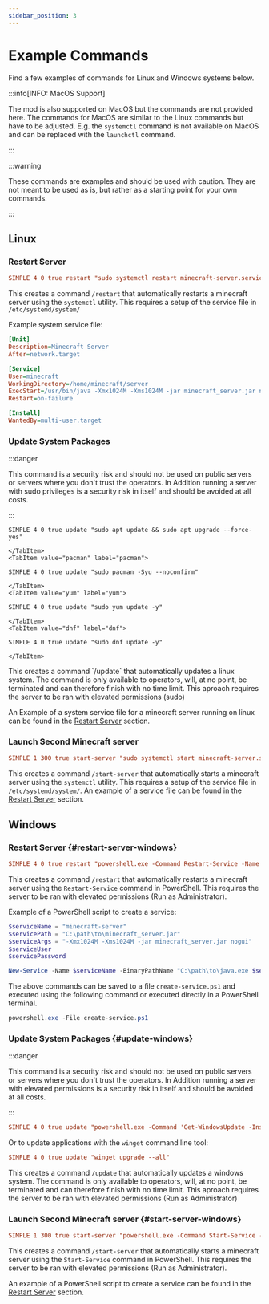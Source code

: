 ```yaml
---
sidebar_position: 3
---
```




# Example Commands

Find a few examples of commands for Linux and Windows systems below.

:::info[INFO: MacOS Support]

The mod is also supported on MacOS but the commands are not provided here. The commands for MacOS are similar to the Linux commands but have to be adjusted. E.g. the `systemctl` command is not available on MacOS and can be replaced with the `launchctl` command.

:::

:::warning

These commands are examples and should be used with caution. They are not meant to be used as is, but rather as a starting point for your own commands.

:::


## Linux

### Restart Server
```ini title="config/betterconsolemc-commands_config.properties"
SIMPLE 4 0 true restart "sudo systemctl restart minecraft-server.service"
```

This creates a command `/restart` that automatically restarts a minecraft server using the `systemctl` utility. This requires a setup of the service file in `/etc/systemd/system/`

Example system service file:
```ini title="/etc/systemd/system/minecraft-server.service"
[Unit]
Description=Minecraft Server
After=network.target

[Service]
User=minecraft
WorkingDirectory=/home/minecraft/server
ExecStart=/usr/bin/java -Xmx1024M -Xms1024M -jar minecraft_server.jar nogui
Restart=on-failure

[Install]
WantedBy=multi-user.target
```

### Update System Packages
:::danger

This command is a security risk and should not be used on public servers or servers where you don't trust the operators.
In Addition running a server with sudo privileges is a security risk in itself and should be avoided at all costs.

:::
<Tabs>
    <TabItem value="apt" label="apt">
```ìni title="config/betterconsolemc-commands_config.properties"
SIMPLE 4 0 true update "sudo apt update && sudo apt upgrade --force-yes"
```
    </TabItem>
    <TabItem value="pacman" label="pacman">
```ìni title="config/betterconsolemc-commands_config.properties"
SIMPLE 4 0 true update "sudo pacman -Syu --noconfirm"
```
    </TabItem>
    <TabItem value="yum" label="yum">
```ìni title="config/betterconsolemc-commands_config.properties"
SIMPLE 4 0 true update "sudo yum update -y"
```
    </TabItem>
    <TabItem value="dnf" label="dnf">
```ìni title="config/betterconsolemc-commands_config.properties"
SIMPLE 4 0 true update "sudo dnf update -y"
```
    </TabItem>
</Tabs>
This creates a command `/update` that automatically updates a linux system. The command is only available to operators, will, at no point, be terminated and can therefore finish with no time limit. This aproach requires the server to be ran with elevated permissions (sudo)

An Example of a system service file for a minecraft server running on linux can be found in the [Restart Server](#restart-server) section.

### Launch Second Minecraft server

```ini title="config/betterconsolemc-commands_config.properties"
SIMPLE 1 300 true start-server "sudo systemctl start minecraft-server.service"
```
This creates a command `/start-server` that automatically starts a minecraft server using the `systemctl` utility. This requires a setup of the service file in `/etc/systemd/system/`. An example of a service file can be found in the [Restart Server](#restart-server) section.


## Windows

### Restart Server {#restart-server-windows}

```ini title="config/betterconsolemc-commands_config.properties"
SIMPLE 4 0 true restart "powershell.exe -Command Restart-Service -Name 'minecraft-server'"
```

This creates a command `/restart` that automatically restarts a minecraft server using the `Restart-Service` command in PowerShell. This requires the server to be ran with elevated permissions (Run as Administrator).

Example of a PowerShell script to create a service:
```powershell title="create-service.ps1"
$serviceName = "minecraft-server"
$servicePath = "C:\path\to\minecraft_server.jar"
$serviceArgs = "-Xmx1024M -Xms1024M -jar minecraft_server.jar nogui"
$serviceUser
$servicePassword

New-Service -Name $serviceName -BinaryPathName "C:\path\to\java.exe $serviceArgs" -DisplayName $serviceName -StartupType Automatic
```
The above commands can be saved to a file `create-service.ps1` and executed using the following command or executed directly in a PowerShell terminal.
```powershell
powershell.exe -File create-service.ps1
```

### Update System Packages {#update-windows}
:::danger

This command is a security risk and should not be used on public servers or servers where you don't trust the operators.
In Addition running a server with elevated permissions is a security risk in itself and should be avoided at all costs.

:::

```ini title="config/betterconsolemc-commands_config.properties"
SIMPLE 4 0 true update "powershell.exe -Command 'Get-WindowsUpdate -Install -AcceptAll'"
```
Or to update applications with the `winget` command line tool:
```ini title="config/betterconsolemc-commands_config.properties"
SIMPLE 4 0 true update "winget upgrade --all"
```

This creates a command `/update` that automatically updates a windows system. The command is only available to operators, will, at no point, be terminated and can therefore finish with no time limit. This aproach requires the server to be ran with elevated permissions (Run as Administrator)


### Launch Second Minecraft server {#start-server-windows}

```ini title="config/betterconsolemc-commands_config.properties"
SIMPLE 1 300 true start-server "powershell.exe -Command Start-Service -Name 'minecraft-server'"
```

This creates a command `/start-server` that automatically starts a minecraft server using the `Start-Service` command in PowerShell. This requires the server to be ran with elevated permissions (Run as Administrator).

An example of a PowerShell script to create a service can be found in the [Restart Server](#restart-server-windows) section.
